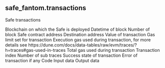 ## safe_fantom.transactions 
Safe transactions

<ParamField path="blockchain">
Blockchain on which the Safe is deployed
</ParamField>
<ParamField path="block_date">

</ParamField>
<ParamField path="block_month">

</ParamField>
<ParamField path="block_time">
Datetime of block
</ParamField>
<ParamField path="block_number">
Number of block
</ParamField>
<ParamField path="tx_hash">

</ParamField>
<ParamField path="address">
Safe contract address
</ParamField>
<ParamField path="to">
Destination address
</ParamField>
<ParamField path="value">
Value of transaction
</ParamField>
<ParamField path="gas">
Gas limit set for transaction
</ParamField>
<ParamField path="execution_gas_used">
Execution gas used during transaction, for more details see https://dune.com/docs/data-tables/raw/evm/traces/?h&#x3D;traces#gas-used-in-traces
</ParamField>
<ParamField path="total_gas_used">
Total gas used during transaction
</ParamField>
<ParamField path="tx_index">
Transaction index
</ParamField>
<ParamField path="sub_traces">
Number of sub traces
</ParamField>
<ParamField path="trace_address">

</ParamField>
<ParamField path="success">
Success state of transaction
</ParamField>
<ParamField path="error">
Error of transaction if any
</ParamField>
<ParamField path="code">
Code
</ParamField>
<ParamField path="input">
Input data
</ParamField>
<ParamField path="output">
Output data
</ParamField>
